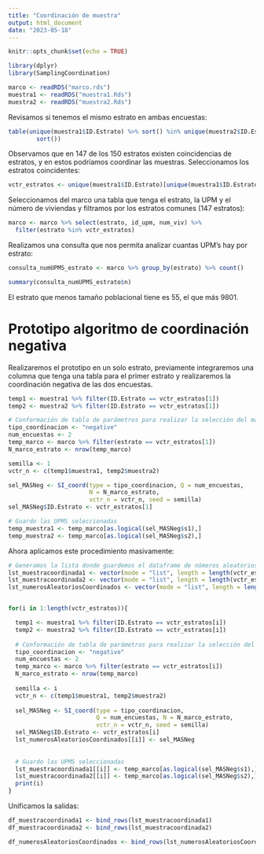 ---
title: "Coordinación de muestra"
output: html_document
date: "2023-05-18"
---

```{r setup, include=FALSE}
knitr::opts_chunk$set(echo = TRUE)
```


```{r}
library(dplyr)
library(SamplingCoordination)
```

```{r}
marco <- readRDS("marco.rds")
muestra1 <- readRDS("muestra1.Rds") 
muestra2 <- readRDS("muestra2.Rds") 
```

 
Revisamos si tenemos el mismo estrato en ambas encuestas:

```{r}
table(unique(muestra1$ID.Estrato) %>% sort() %in% unique(muestra2$ID.Estrato) %>%
        sort())

```

Observamos que en 147 de los 150 estratos existen coincidencias de estratos, y en estos podríamos coordinar las muestras. Seleccionamos los estratos coincidentes:


```{r}
vctr_estratos <- unique(muestra1$ID.Estrato)[unique(muestra1$ID.Estrato) %in% unique(muestra2$ID.Estrato)] %>% sort()
```


Seleccionamos del marco una tabla que tenga el estrato, la UPM y el número de viviendas y filtramos por los estratos comunes (147 estratos):

```{r}
marco <- marco %>% select(estrato, id_upm, num_viv) %>% 
  filter(estrato %in% vctr_estratos)
```


Realizamos una consulta que nos permita analizar cuantas UPM's hay por estrato:

```{r}
consulta_numUPMS_estrato <- marco %>% group_by(estrato) %>% count()
```


```{r}
summary(consulta_numUPMS_estrato$n)
```

El estrato que menos tamaño poblacional tiene es 55, el que más 9801.


# Prototipo algoritmo de coordinación negativa

Realizaremos el prototipo en un solo estrato, previamente integraremos una columna que tenga una tabla para el primer estrato y realizaremos la coordinación negativa de las dos encuestas.


```{r}
temp1 <- muestra1 %>% filter(ID.Estrato == vctr_estratos[1])
temp2 <- muestra2 %>% filter(ID.Estrato == vctr_estratos[1])

# Conformación de tabla de parámetros para realizar la selección del marco del tamaño de muestra
tipo_coordinacion <- "negative"
num_encuestas <- 2
temp_marco <- marco %>% filter(estrato == vctr_estratos[1])
N_marco_estrato <- nrow(temp_marco)

semilla <- 1 
vctr_n <- c(temp1$muestra1, temp2$muestra2)

sel_MASNeg <- SI_coord(type = tipo_coordinacion, Q = num_encuestas,
                       N = N_marco_estrato, 
                       vctr_n = vctr_n, seed = semilla)
sel_MASNeg$ID.Estrato <- vctr_estratos[1]

# Guardo las UPMS seleccionadas
temp_muestra1 <- temp_marco[as.logical(sel_MASNeg$s1),]
temp_muestra2 <- temp_marco[as.logical(sel_MASNeg$s2),]
```


Ahora aplicamos este procedimiento masivamente:


```{r}
# Generamos la lista donde guardemos el dataframe de números aleatorios y 
lst_muestracoordinada1 <- vector(mode = "list", length = length(vctr_estratos))
lst_muestracoordinada2 <- vector(mode = "list", length = length(vctr_estratos))
lst_numerosAleatoriosCoordinados <- vector(mode = "list", length = length(vctr_estratos))


for(i in 1:length(vctr_estratos)){

  temp1 <- muestra1 %>% filter(ID.Estrato == vctr_estratos[i])
  temp2 <- muestra2 %>% filter(ID.Estrato == vctr_estratos[i])
  
  # Conformación de tabla de parámetros para realizar la selección del marco del tamaño de muestra
  tipo_coordinacion <- "negative"
  num_encuestas <- 2
  temp_marco <- marco %>% filter(estrato == vctr_estratos[i])
  N_marco_estrato <- nrow(temp_marco)
  
  semilla <- i
  vctr_n <- c(temp1$muestra1, temp2$muestra2)
  
  sel_MASNeg <- SI_coord(type = tipo_coordinacion, 
                         Q = num_encuestas, N = N_marco_estrato, 
                         vctr_n = vctr_n, seed = semilla)
  sel_MASNeg$ID.Estrato <- vctr_estratos[i]
  lst_numerosAleatoriosCoordinados[[i]] <- sel_MASNeg
  
  
  # Guardo las UPMS seleccionadas
  lst_muestracoordinada1[[i]] <- temp_marco[as.logical(sel_MASNeg$s1),]
  lst_muestracoordinada2[[i]] <- temp_marco[as.logical(sel_MASNeg$s2),]
  print(i)
}


```

Unificamos la salidas:


```{r}
df_muestracoordinada1 <- bind_rows(lst_muestracoordinada1)
df_muestracoordinada2 <- bind_rows(lst_muestracoordinada2)

df_numerosAleatoriosCoordinados <- bind_rows(lst_numerosAleatoriosCoordinados)
```



